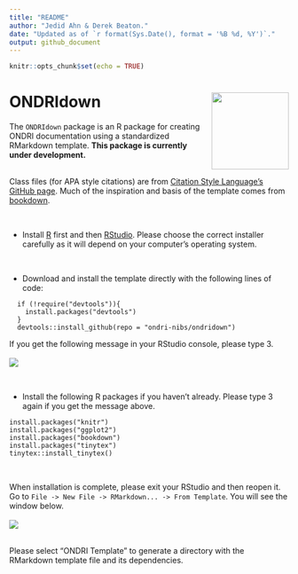 ```yaml
---
title: "README"
author: "Jedid Ahn & Derek Beaton."
date: "Updated as of `r format(Sys.Date(), format = '%B %d, %Y')`."
output: github_document
---
```


```r
knitr::opts_chunk$set(echo = TRUE)
```

# ONDRIdown <img src='etc/logo.png' align="right" height="139" />

The `ONDRIdown` package is an R package for creating ONDRI documentation using a standardized RMarkdown template. <b>This package is currently under development.</b><br><br>

Class files (for APA style citations) are from [Citation Style Language's GitHub page](https://github.com/citation-style-language/styles/blob/master/apa.csl). Much of the inspiration and basis of the template comes from [bookdown](https://bookdown.org/yihui/rmarkdown/).

<br>

* Install [R](https://cran.r-project.org/) first and then [RStudio](https://rstudio.com/products/rstudio/download/). Please choose the correct installer carefully as it will depend on your computer's operating system.

<br>

* Download and install the template directly with the following lines of code:
```
  if (!require("devtools")){
    install.packages("devtools")
  }
  devtools::install_github(repo = "ondri-nibs/ondridown")
```
If you get the following message in your RStudio console, please type 3.
<br><br>
<img src='etc/package-update.png'>

<br>

* Install the following R packages if you haven't already. Please type 3 again if you get the message above.
```
install.packages("knitr")
install.packages("ggplot2")
install.packages("bookdown")
install.packages("tinytex")
tinytex::install_tinytex()
```

<br>

When installation is complete, please exit your RStudio and then reopen it. Go to ```File -> New File -> RMarkdown... -> From Template```. You will see the window below.<br><br>
<kbd>
  <img src="etc/window.png">
</kbd>
<br><br>

Please select "ONDRI Template" to generate a directory with the RMarkdown template file and its dependencies.
